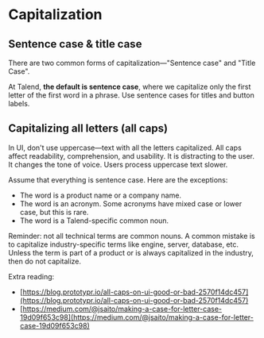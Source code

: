 
<Meta title="Content/Capitalization" />

# Capitalization

## Sentence case & title case

There are two common forms of capitalization—"Sentence case" and "Title Case".

At Talend, **the default is sentence case**, where we capitalize only the first letter of the first word in a phrase. Use sentence cases for titles and button labels.

## Capitalizing all letters (all caps)

In UI, don't use uppercase—text with all the letters capitalized. All caps affect readability, comprehension, and usability.
It is distracting to the user. It changes the tone of voice. Users process uppercase text slower.

Assume that everything is sentence case. Here are the exceptions:

- The word is a product name or a company name.
- The word is an acronym. Some acronyms have mixed case or lower case, but this is rare.
- The word is a Talend-specific common noun.

Reminder: not all technical terms are common nouns. A common mistake is to capitalize industry-specific terms like engine, server, database, etc. Unless the term is part of a product or is always capitalized in the industry, then do not capitalize.

Extra reading:

- [https://blog.prototypr.io/all-caps-on-ui-good-or-bad-2570f14dc457](https://blog.prototypr.io/all-caps-on-ui-good-or-bad-2570f14dc457)
- [https://medium.com/@jsaito/making-a-case-for-letter-case-19d09f653c98](https://medium.com/@jsaito/making-a-case-for-letter-case-19d09f653c98)
